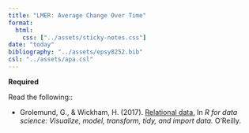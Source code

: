 ```yaml
---
title: "LMER: Average Change Over Time"
format:
  html:
    css: ["../assets/sticky-notes.css"]
date: "today"
bibliography: "../assets/epsy8252.bib"
csl: "../assets/apa.csl"
---
```



**Required**

Read the following::

- Grolemund, G., &amp; Wickham, H. (2017). [Relational data.](https://r4ds.had.co.nz/) In *R for data science: Visualize, model, transform, tidy, and import data.* O’Reilly.

<br />


<!-- **Additional Resources** -->

<!-- In addition to the notes and what we cover in class, there are many other resources for learning about logistic regression models. Here are some resources that may be helpful in that endeavor: -->

<!-- - Fox, J. (2009). The Binomial and Bernoulli distributions (Section 3.2.1). In *A mathematical primer for social statistics.* Sage. [Required Textbook] -->
<!-- - Dunteman, G. H., &amp; Ho, M.-H. R. (2005). [An introduction to generalized linear models.](https://primo.lib.umn.edu/permalink/f/11uk8fo/UMN_ALMA51699489010001701) Sage. -->
<!-- - Fox, J. (2015). *Applied regression analysis and generalized linear models* (3rd ed.). Sage -->



